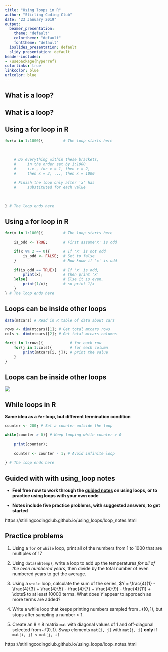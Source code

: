 ```yaml
---
title: "Using loops in R"
author: "Stirling Coding Club"
date: "23 January 2019"
output:
  beamer_presentation:
    theme: "default"
    colortheme: "default"
    fonttheme: "default"
  ioslides_presentation: default
  slidy_presentation: default
header-includes:
- \usepackage{hyperref}
colorlinks: true
linkcolor: blue
urlcolor: blue
---
```



## What is a loop?

\begin{columns}
\begin{column}{0.5\textwidth}

\textbf{A loop repeats the same set of instructions (i.e., `code') across a particular set of conditions}
\newline

\pause

Suppose you want to print the following sequence:
\newline

$1$, $\frac{1}{2}$, $3$, $\frac{1}{4}$, $\dots$, $999$,  $\frac{1}{1000}$
\newline

\pause

How would you do it in R (without a loop)?

\pause

\end{column}
\begin{column}{0.5\textwidth} 
How would you explain what you want to do (verbally)?
\pause
\newline
\begin{enumerate}
  \item For each integer from 1 to 1000
  \item If the number is odd, print it
  \item If the number is even, divide by the number then print it
  \item Stop when when finished printing
\end{enumerate}
\end{column}
\end{columns}


## What is a loop?

\begin{columns}
\begin{column}{0.5\textwidth}

\textbf{A loop repeats the same set of instructions (i.e., `code') across a particular set of conditions}
\newline

Suppose you want to print the following sequence:
\newline

$1$, $\frac{1}{2}$, $3$, $\frac{1}{4}$, $\dots$, $999$,  $\frac{1}{1000}$
\newline


How would you do it in R (without a loop)?


\end{column}
\begin{column}{0.5\textwidth} 
How would you explain what you want to do (verbally)?
\newline
\begin{itemize}
  \item For $x = 1, 2, 3, ..., 999, 1000$ 
  \begin{itemize}
  \item Check if $x$ is even
  \item If $x$ is not even, then print $x$
  \item If $x$ is even, then print $1/x$
        \end{itemize}
  \item Stop when all $x$ values have been considered
  \newline
  \newline
\end{itemize}
\end{column}
\end{columns}


## Using a for loop in R


```r
for(x in 1:1000){         # The loop starts here
    
    
    
    # Do everything within these brackets, 
    #     in the order set by 1:1000
    #     i.e., for x = 1, then x = 2, 
    #     then x = 3, ..., then x = 1000
    
    # Finish the loop only after 'x' has
    #     substituted for each value
    
    
    
} # The loop ends here
```


## Using a for loop in R


```r
for(x in 1:1000){         # The loop starts here
    
    is_odd <- TRUE;       # First assume'x' is odd

    if(x %% 2 == 0){      # If 'x' is not odd
        is_odd <- FALSE;  # Set to false
    }                     # Now know if 'x' is odd
    
    if(is_odd == TRUE){   # If 'x' is odd,
        print(x);         # then print 'x'
    }else{                # Else it is even,
        print(1/x);       # so print 1/x
    }
} # The loop ends here
```


## Loops can be inside other loops

```r
data(mtcars) # Read in R table of data about cars

rows <- dim(mtcars)[1]; # Get total mtcars rows
cols <- dim(mtcars)[2]; # Get total mtcars columns

for(i in 1:rows){            # for each row
    for(j in 1:cols){        # for each column
        print(mtcars[i, j]); # print the value
    }
}
```


## Loops can be inside other loops

![](images/nested_loops_slide.png)


## While loops in R

**Same idea as a `for` loop, but different termination condition** \newline

```r
counter <- 200; # Set a counter outside the loop

while(counter > 0){ # Keep looping while counter > 0
    
    print(counter); 
    
    counter <- counter - 1; # Avoid infinite loop
    
} # The loop ends here

```


## Guided with with using_loop notes

- **Feel free now to work through the [guided notes](https://stirlingcodingclub.github.io/using_loops/loop_notes.html) on using loops, or to practice using loops with your own code** \newline

- **Notes include five practice problems, with suggested answers, to get started** \newline \newline \newline \newline \newline \newline \newline \newline

https://stirlingcodingclub.github.io/using_loops/loop_notes.html


## Practice problems {.smaller}

1. Using a `for` or `while` loop, print all of the numbers from 1 to 1000 that are multiples of 17

2. Using `data(nhtemp)`, write a loop to add up the temperatures *for all of the even numbered years*, then divide by the total number of even numbered years to get the average.

3. Using a `while` loop, calculate the sum of the series, $Y = \frac{4}{1} - \frac{4}{3} + \frac{4}{5} - \frac{4}{7} + \frac{4}{9} - \frac{4}{11} + \dots$ to at least 10000 terms. What does $Y$ appear to approach as more terms are added?

4. Write a while loop that keeps printing numbers sampled from $\mathcal{N}(0, 1)$, but stops after sampling a number > 1.

5. Create an $8 \times 8$ matrix `mat` with diagonal values of 1 and off-diagonal selected from $\mathcal{N}(0, 1)$. Swap elements `mat[i, j]` with `mat[j, i]` **only** if `mat[i, j] < mat[j, i]`

https://stirlingcodingclub.github.io/using_loops/loop_notes.html





